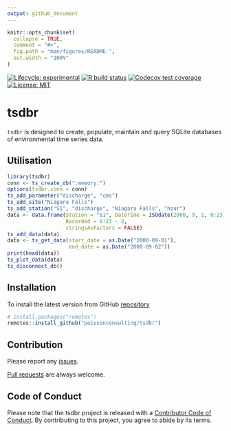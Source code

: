 ```yaml
---
output: github_document
---
```


<!-- README.md is generated from README.Rmd. Please edit that file -->

```r
knitr::opts_chunk$set(
  collapse = TRUE,
  comment = "#>",
  fig.path = "man/figures/README-",
  out.width = "100%"
)
```

<!-- badges: start -->
[![Lifecycle: experimental](https://img.shields.io/badge/lifecycle-experimental-orange.svg)](https://lifecycle.r-lib.org/articles/stages.html#experimental)
[![R build status](https://github.com/poissonconsulting/tsdbr/workflows/R-CMD-check/badge.svg)](https://github.com/poissonconsulting/tsdbr/actions)
[![Codecov test coverage](https://codecov.io/gh/poissonconsulting/tsdbr/branch/master/graph/badge.svg)](https://codecov.io/gh/poissonconsulting/tsdbr?branch=master)
[![License: MIT](https://img.shields.io/badge/License-MIT-green.svg)](https://opensource.org/licenses/MIT)
<!-- badges: end -->

# tsdbr

`tsdbr` is designed to create, populate, maintain and query SQLite databases of environmental time series data.

## Utilisation

```r
library(tsdbr)
conn <- ts_create_db(":memory:")
options(tsdbr.conn = conn)
ts_add_parameter("discharge", "cms")
ts_add_site("Niagara Falls")
ts_add_station("S1", "discharge", "Niagara Falls", "hour")
data <- data.frame(Station = "S1", DateTime = ISOdate(2000, 9, 1, 0:23),
                   Recorded = 0:23 - 2,
                   stringsAsFactors = FALSE)
ts_add_data(data)
data <- ts_get_data(start_date = as.Date("2000-09-01"),
                    end_date = as.Date("2000-09-02"))
print(head(data))
ts_plot_data(data)
ts_disconnect_db()
```

## Installation

To install the latest version from GitHub [repository](https://github.com/poissonconsulting/tsdbr)

``` r
# install.packages("remotes")
remotes::install_github("poissonconsulting/tsdbr")
```

## Contribution

Please report any [issues](https://github.com/poissonconsulting/tsdbr/issues).

[Pull requests](https://github.com/poissonconsulting/tsdbr/pulls) are always welcome.

## Code of Conduct

Please note that the tsdbr project is released with a [Contributor Code of Conduct](https://contributor-covenant.org/version/2/0/CODE_OF_CONDUCT.html). By contributing to this project, you agree to abide by its terms.

